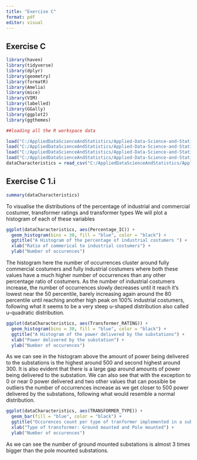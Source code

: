 ```yaml
---
title: "Exercise C"
format: pdf
editor: visual
---
```


## Exercise C

```r
library(haven)
library(tidyverse)
library(dplyr)
library(geometry) 
library(formatR)
library(Amelia)
library(mice)
library(VIM)
library(labelled)
library(GGally)
library(ggplot2)
library(ggthemes)
```


```r
##loading all the R workspace data

load("C:/AppliedDataScienceAndStatistics/Applied-Data-Science-and-Statistics/Term1/ApplicationOfDataAndStats/Assignment/datasets-20221221/January_2013.RData")
load("C:/AppliedDataScienceAndStatistics/Applied-Data-Science-and-Statistics/Term1/ApplicationOfDataAndStats/Assignment/datasets-20221221/January_2014.RData")
load("C:/AppliedDataScienceAndStatistics/Applied-Data-Science-and-Statistics/Term1/ApplicationOfDataAndStats/Assignment/datasets-20221221/January_2015.RData")
load("C:/AppliedDataScienceAndStatistics/Applied-Data-Science-and-Statistics/Term1/ApplicationOfDataAndStats/Assignment/datasets-20221221/new_substations.RData")
dataCharacteristics = read_csv("C:/AppliedDataScienceAndStatistics/Applied-Data-Science-and-Statistics/Term1/ApplicationOfDataAndStats/Assignment/datasets-20221221/Characteristics.csv")
```


## Exercise C 1.i

```r

summary(dataCharacteristics)

```

To visualise the distributions of the percentage of industrial and commercial costumer, transformer ratings and transformer types 
We will plot a histogram of each of these variables

```r

ggplot(dataCharacteristics, aes(Percentage_IC)) + 
  geom_histogram(bins = 30, fill = "blue", color = "black") +
  ggtitle("A Histogram of the percentage of industrial costumers ") +
  xlab("Ratio of commerical to industrial costumers") +
  ylab("Number of occurences")

```
The histogram here the number of occurrences cluster around fully commercial costumers and fully industrial costumers where both these values have a much higher number of occurrences than any other percentage ratio of costumers.
As the number of industrial costumers increase, the number of occurrences slowly decreases until it reach it's lowest near the 50 percentile, barely increasing again around the 80 percentile until reaching another high peak on 100% industrial costumers, following what it seems to be a very steep u-shaped distribution also called u-quadratic distribution.


```r

ggplot(dataCharacteristics, aes(Transformer_RATING)) + 
  geom_histogram(bins = 30, fill = "blue", color = "black") +
  ggtitle("A Histogram of the power delivered by the substations") +
  xlab("Power delivered by the substation") +
  ylab("Number of occurences")

```

As we can see in the histogram above the amount of power being delivered to the substations is the highest around 500 and second highest around 300.
It is also evident that there is a large gap around amounts of power being delivered to the substation.
We can also see that with the exception to 0 or near 0 power delivered and two other values that can possible be outliers the number of occurrences increase as we get closer to 500 power delivered by the substations, following what would resemble a normal distribution.


```r

ggplot(dataCharacteristics, aes(TRANSFORMER_TYPE)) + 
  geom_bar(fill = "blue", color = "black") +
  ggtitle("Occurences count per type of tranformer implemented in a substation") +
  xlab("Type of transformer: Ground mounted and Pole mounted") +
  ylab("Number of occurences")

```
As we can see the number of ground mounted substations is almost 3 times bigger than the pole mounted substations.

```r


```


```r


```

```r


```

```r


```


```r


```
